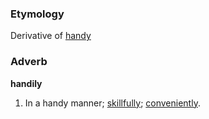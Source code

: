 ===Etymology===
Derivative of [[handy]]

===Adverb===
'''handily'''

#In a handy manner; [[skillfully]]; [[conveniently]].